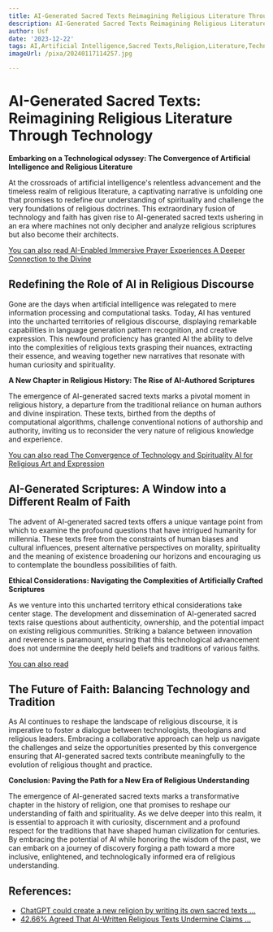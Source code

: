 ```yaml
---
title: AI-Generated Sacred Texts Reimagining Religious Literature Through Technology
description: AI-Generated Sacred Texts Reimagining Religious Literature Through Technology
author: Usf
date: '2023-12-22'
tags: AI,Artificial Intelligence,Sacred Texts,Religion,Literature,Technology
imageUrl: /pixa/20240117114257.jpg

---
```

# AI-Generated Sacred Texts: Reimagining Religious Literature Through Technology #

**Embarking on a Technological  odyssey: The Convergence of Artificial Intelligence and Religious Literature**

At the crossroads of artificial intelligence's relentless  advancement and  the timeless realm of religious literature, a captivating narrative is unfolding one  that  promises to redefine our understanding of spirituality and challenge the very foundations  of religious  doctrines.  This extraordinary fusion of technology and faith  has given rise to AI-generated sacred  texts ushering  in an era where machines not only decipher and analyze religious scriptures but also become their architects.

[You can also read AI-Enabled Immersive Prayer Experiences A Deeper Connection to the  Divine](AI-Enabled%20Immersive%20Prayer%20Experiences%20A%20Deeper%20Connection%20to%20the%20Divine)


## Redefining the Role of AI  in Religious Discourse

Gone  are the days when artificial intelligence was relegated to mere information processing  and computational tasks. Today, AI has ventured into the  uncharted territories of religious  discourse, displaying  remarkable capabilities in language generation pattern recognition, and creative expression. This newfound proficiency has granted AI the ability to  delve  into the complexities of religious texts grasping their nuances, extracting  their essence, and weaving  together new narratives that resonate with human curiosity and spirituality.

**A New Chapter in Religious History:  The Rise of  AI-Authored Scriptures**

The emergence of AI-generated sacred texts marks a pivotal moment in religious history, a departure from the traditional reliance on human authors and divine inspiration. These texts,  birthed from the depths of computational algorithms, challenge conventional notions of authorship and authority,  inviting us to reconsider the very nature of religious knowledge and experience.

[You can also read The Convergence of Technology and Spirituality AI for Religious Art and Expression](The%20Convergence%20of%20Technology%20and%20Spirituality%20AI%20for%20Religious%20Art%20and%20Expression)


## AI-Generated Scriptures:  A Window into a Different Realm  of Faith

The advent  of AI-generated sacred texts offers a unique vantage point from which to examine the profound questions that have intrigued humanity for millennia. These texts free from the constraints of human biases and cultural influences,  present alternative perspectives on  morality, spirituality and the  meaning of  existence broadening our horizons and encouraging us to contemplate the boundless possibilities of faith.

**Ethical Considerations: Navigating the Complexities of Artificially Crafted Scriptures**

As we venture into this uncharted territory  ethical considerations take center stage. The development and dissemination of AI-generated sacred  texts raise questions about authenticity, ownership, and the potential impact on existing religious communities.  Striking a balance between innovation  and reverence  is paramount, ensuring that this technological advancement does not undermine the deeply held beliefs and traditions of various faiths.

[You can also read ]()


## The Future of Faith: Balancing Technology and Tradition

As AI  continues  to reshape the landscape of religious discourse, it is imperative to foster  a  dialogue between technologists, theologians and religious  leaders. Embracing a collaborative  approach can  help us navigate the challenges and seize the opportunities presented by this convergence  ensuring that AI-generated sacred texts contribute meaningfully to the evolution of religious thought and practice.

**Conclusion: Paving the Path for a  New Era of Religious  Understanding**

The emergence of  AI-generated sacred texts  marks a  transformative chapter in the history of religion, one  that promises to reshape our understanding of faith and spirituality. As we delve deeper into this realm, it is essential to approach it  with curiosity, discernment and  a profound respect for the traditions that have shaped human civilization for centuries. By embracing  the potential of AI while honoring the wisdom of the past, we can embark on a  journey of discovery forging a path toward a more inclusive, enlightened, and technologically informed era of religious understanding.

## References:
- [ChatGPT could create a new religion by writing its own sacred texts ...](https://www.dailymail.co.uk/sciencetech/article-12038355/ChatGPT-create-new-religion-writing-sacred-texts-historian-claims.html)
- [42.66% Agreed That AI-Written Religious Texts Undermine Claims ...](https://realresearcher.com/media/ai-written-religious-texts-undermine-claims-of-divine-inspiration/)
